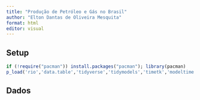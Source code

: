 ```yaml
---
title: "Produção de Petróleo e Gás no Brasil"
author: "Elton Dantas de Oliveira Mesquita"
format: html
editor: visual
---
```


## Setup

```r
if (!require("pacman")) install.packages("pacman"); library(pacman)
p_load('rio','data.table','tidyverse','tidymodels','timetk','modeltime')
```

## Dados

```r

```

